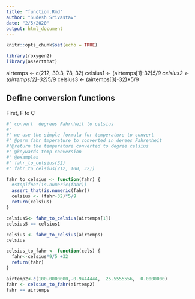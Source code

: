 ```yaml
---
title: "function.Rmd"
author: "Sudesh Srivastav"
date: "2/5/2020"
output: html_document
---
```


```r
knitr::opts_chunk$set(echo = TRUE)
```
```r
library(roxygen2)
library(assertthat)
```

airtemps <- c(212, 30.3, 78, 32)
celsius1 <- (airtemps[1]-32)*5/9
celsius2 <- (airtemps[2]-32)*5/9
celsius3 <- (airtemps[3]-32)*5/9


## Define conversion functions

First, F to C

```r

#' convert  degrees Fahrnheit to celsius
#'
#' we use the simple formula for temperature to convert
#' @parm fahr tmperature to converted in derees Fahrenheit
#'@return the temperature converted to degree celsius
#' @keywards temp conversion
#' @examples
#' fahr_to_celsius(32)
#' fahr_to_celsius(212, 100, 32))

fahr_to_celsius <- function(fahr) {
  #stopifnot(is.numeric(fahr))
  assert_that(is.numeric(fahr))
  celsius <- (fahr-32)*5/9
  return(celsius)
}
```


```r
celsius5<- fahr_to_celsius(airtemps[1])
celsius5 == celsius1

celsius <- fahr_to_celsius(airtemps)
celsius
```
```r
celsius_to_fahr <- function(cels) {
  fahr<-celsius*9/5 +32 
  return(fahr)
}
```
```r
airtemp2<-c(100.0000000,-0.9444444,  25.5555556,  0.0000000)
fahr <- celsius_to_fahr(airtemp2)
fahr == airtemps
```

